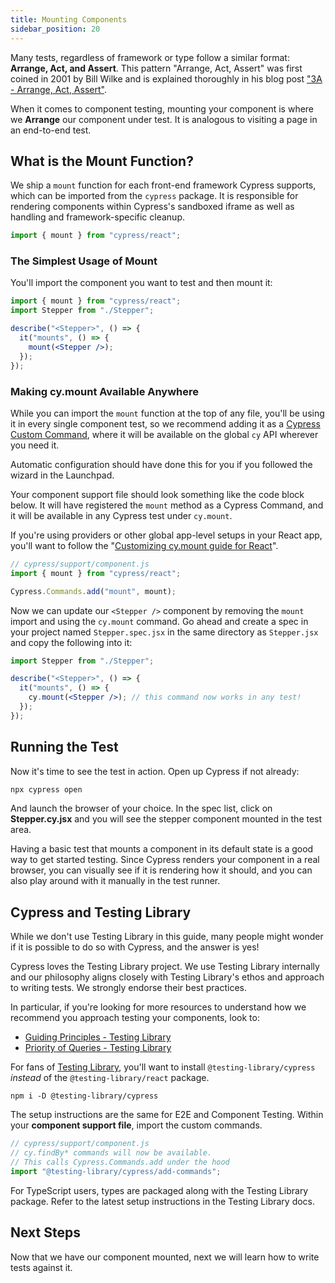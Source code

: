 ```yaml
---
title: Mounting Components
sidebar_position: 20
---
```


Many tests, regardless of framework or type follow a similar format: **Arrange,
Act, and Assert**. This pattern "Arrange, Act, Assert" was first coined in 2001
by Bill Wilke and is explained thoroughly in his blog post
["3A - Arrange, Act, Assert"](https://xp123.com/articles/3a-arrange-act-assert/).

When it comes to component testing, mounting your component is where we
**Arrange** our component under test. It is analogous to visiting a page in an
end-to-end test.

## What is the Mount Function?

We ship a `mount` function for each front-end framework Cypress supports, which
can be imported from the `cypress` package. It is responsible for rendering
components within Cypress's sandboxed iframe as well as handling and
framework-specific cleanup.

```js
import { mount } from "cypress/react";
```

### The Simplest Usage of Mount

You'll import the component you want to test and then mount it:

```jsx
import { mount } from "cypress/react";
import Stepper from "./Stepper";

describe("<Stepper>", () => {
  it("mounts", () => {
    mount(<Stepper />);
  });
});
```

### Making cy.mount Available Anywhere

While you can import the `mount` function at the top of any file, you'll be
using it in every single component test, so we recommend adding it as a
[Cypress Custom Command](/api/cypress-api/custom-commands), where it will be
available on the global `cy` API wherever you need it.

Automatic configuration should have done this for you if you followed the wizard
in the Launchpad.

Your component support file should look something like the code block below. It
will have registered the `mount` method as a Cypress Command, and it will be
available in any Cypress test under `cy.mount`.

If you're using providers or other global app-level setups in your React app,
you'll want to follow the
"[Customizing cy.mount guide for React](/api/commands/mount)".

<!-- TODO: link to customizing cy.mount command -->

```js
// cypress/support/component.js
import { mount } from "cypress/react";

Cypress.Commands.add("mount", mount);
```

Now we can update our `<Stepper />` component by removing the `mount` import and
using the `cy.mount` command. Go ahead and create a spec in your project named
`Stepper.spec.jsx` in the same directory as `Stepper.jsx` and copy the following
into it:

<Tabs>
<TabItem value="Stepper.cy.jsx" active>

```jsx
import Stepper from "./Stepper";

describe("<Stepper>", () => {
  it("mounts", () => {
    cy.mount(<Stepper />); // this command now works in any test!
  });
});
```

</TabItem>
</Tabs>

## Running the Test

Now it's time to see the test in action. Open up Cypress if not already:

```bash
npx cypress open
```

And launch the browser of your choice. In the spec list, click on
**Stepper.cy.jsx** and you will see the stepper component mounted in the test
area.

Having a basic test that mounts a component in its default state is a good way
to get started testing. Since Cypress renders your component in a real browser,
you can visually see if it is rendering how it should, and you can also play
around with it manually in the test runner.

<!-- TODO - picture of mounted stepper component -->

<alert type="info">

## Cypress and Testing Library

While we don't use Testing Library in this guide, many people might wonder if it
is possible to do so with Cypress, and the answer is yes!

Cypress loves the Testing Library project. We use Testing Library internally and
our philosophy aligns closely with Testing Library's ethos and approach to
writing tests. We strongly endorse their best practices.

In particular, if you're looking for more resources to understand how we
recommend you approach testing your components, look to:

- [Guiding Principles - Testing Library](https://testing-library.com/docs/guiding-principles)
- [Priority of Queries - Testing Library](https://testing-library.com/docs/queries/about#priority)

For fans of
[Testing Library](https://testing-library.com/docs/cypress-testing-library/intro/),
you'll want to install `@testing-library/cypress` _instead_ of the
`@testing-library/react` package.

```shell
npm i -D @testing-library/cypress
```

The setup instructions are the same for E2E and Component Testing. Within your
**component support file**, import the custom commands.

```js
// cypress/support/component.js
// cy.findBy* commands will now be available.
// This calls Cypress.Commands.add under the hood
import "@testing-library/cypress/add-commands";
```

For TypeScript users, types are packaged along with the Testing Library package.
Refer to the latest setup instructions in the Testing Library docs.

</alert>

## Next Steps

Now that we have our component mounted, next we will learn how to write tests
against it.
